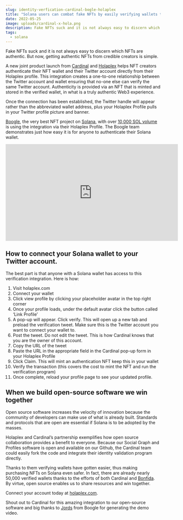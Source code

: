 ```yaml
---
slug: identity-verfication-cardinal-bogle-holaplex
title: "Solana users can combat fake NFTs by easily verifying wallets thanks to open source contributor Cardinal. "
date: 2022-05-25
image: uploads/cardinal-x-hola.png
description: Fake NFTs suck and it is not always easy to discern which NFTs are authentic. But now, getting authentic NFTs from credible creators is simple.
tags:
  - solana
---
```


Fake NFTs suck and it is not always easy to discern which NFTs are authentic. But now, getting authentic NFTs from credible creators is simple.

A new joint product launch from [Cardinal](https://www.cardinal.so/) and [Holaplex](https://holaplex.com/) helps NFT creators authenticate their NFT wallet and their Twitter account directly from their Holaplex profile. This integration creates a one-to-one relationship between the Twitter account and wallet ensuring that no-one else can verify the same Twitter account. Authenticity is provided via an NFT that is minted and stored in the verified wallet, in what is a truly authentic Web3 experience.

Once the connection has been established, the Twitter handle will appear rather than the abbreviated wallet address, plus your Holaplex Profile pulls in your Twitter profile picture and banner.

[Boogle](https://twitter.com/solBOOGLE), the very best NFT project on [Solana](https://solana.com/), with over [10,000 SOL volume](https://www.hellomoon.io/nfts/boogle-gen-1) is using the integration via their Holaplex Profile. The Boogle team demonstrates just how easy it is for anyone to authenticate their Solana wallet.

<iframe width="560" height="315" src="https://www.youtube.com/embed/gSYMDZD0q7k" title="YouTube video player" frameborder="0" allow="accelerometer; autoplay; clipboard-write; encrypted-media; gyroscope; picture-in-picture" allowfullscreen></iframe>

## How to connect your Solana wallet to your Twitter account. 

The best part is that anyone with a Solana wallet has access to this verification integration. Here is how:

1. Visit holaplex.com
2. Connect your wallet
3. Click view profile by clicking your placeholder avatar in the top right corner
4. Once your profile loads, under the default avatar click the button called ‘Link Profile’
5. A pop-up will appear. Click verify. This will open up a new tab and preload the verification tweet. Make sure this is the Twitter account you want to connect your wallet to.
6. Post the tweet. Do not edit the tweet. This is how Cardinal knows that you are the owner of this account.
7. Copy the URL of the tweet
8. Paste the URL in the appropriate field in the Cardinal pop-up form in your Holaplex Profile
9. Click Claim. This will mint an authentication NFT keep this in your wallet
10. Verify the transaction (this covers the cost to mint the NFT and run the verification program)
11. Once complete, reload your profile page to see your updated profile.

## When we build open-source software we win together 

Open source software increases the velocity of innovation because the community of developers can make use of what is already built. Standards and protocols that are open are essential if Solana is to be adopted by the masses.

Holaplex and Cardinal’s partnership exemplifies how open source collaboration provides a benefit to everyone. Because our Social Graph and Profiles software is open and available on our Github, the Cardinal team could easily fork the code and integrate their identity validation program directly.

Thanks to them verifying wallets have gotten easier, thus making purchasing NFTs on Solana even safer. In fact, there are already nearly 50,000 verified wallets thanks to the efforts of both Cardinal and [Bonfida](http://bonfida.org). By virtue, open source enables us to share resources and win together.

Connect your account today at [holaplex.com](http://holaplex.com).

Shout out to Cardinal for this amazing integration to our open-source software and big thanks to [Jords](https://twitter.com/earlyishadopter) from Boogle for generating the demo video.
